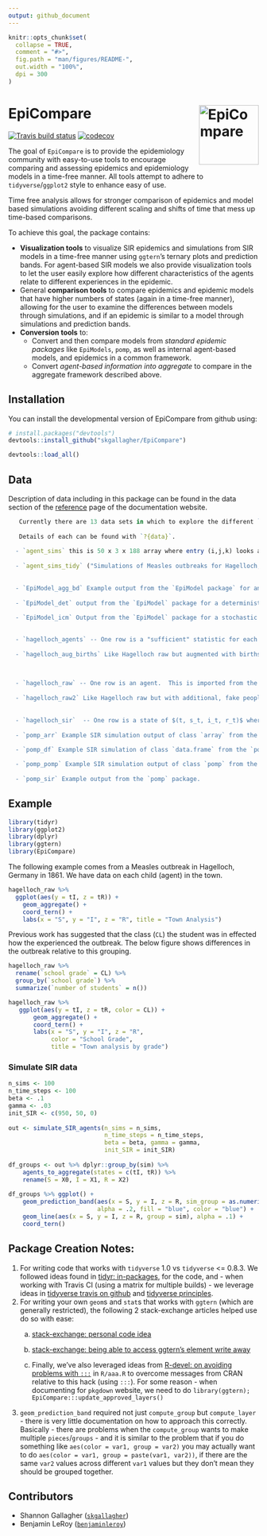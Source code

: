 ```yaml
---
output: github_document
---
```


<!-- README.md is generated from README.Rmd. Please edit that file -->

```r
knitr::opts_chunk$set(
  collapse = TRUE,
  comment = "#>",
  fig.path = "man/figures/README-",
  out.width = "100%",
  dpi = 300
)
```

# EpiCompare <a href = "https://skgallagher.github.io/EpiCompare/"><img src="man/figures/logo.png" align="right" alt="EpiCompare" width="120" /></a>

<!-- badges: start -->
[![Travis build status](https://travis-ci.org/skgallagher/EpiCompare.svg?branch=master)](https://travis-ci.org/skgallagher/EpiCompare)
[![codecov](https://codecov.io/gh/skgallagher/EpiCompare/branch/master/graph/badge.svg)](https://codecov.io/gh/skgallagher/EpiCompare)
<!-- badges: end -->

The goal of `EpiCompare` is to provide the epidemiology community with easy-to-use tools to encourage comparing and assessing epidemics and epidemiology models in a time-free manner. All tools attempt to adhere to `tidyverse`/`ggplot2` style to enhance easy of use.

Time free analysis allows for stronger comparison of epidemics and model based simulations avoiding different scaling and shifts of time that mess up time-based comparisons. 


To achieve this goal, the package contains: 

  - **Visualization tools** to visualize SIR epidemics and simulations from SIR models in a time-free manner using `ggtern`’s ternary plots and prediction bands. For agent-based SIR models we also provide visualization tools to let the user easily explore how different characteristics of the agents relate to different experiences in the epidemic.
  - General **comparison tools** to compare epidemics and epidemic models that have higher numbers of states (again in a time-free manner), allowing for the user to examine the differences between models through simulations, and if an epidemic is similar to a model through simulations and prediction bands.
  - **Conversion tools** to: 
    - Convert and then compare models from *standard epidemic packages* like `EpiModels`, `pomp`, as well as internal agent-based models, and epidemics in a common framework. 
    - Convert *agent-based information into aggregate* to compare in the aggregate framework described above.

## Installation

You can install the developmental version of EpiCompare from github using:

``` r
# install.packages("devtools")
devtools::install_github("skgallagher/EpiCompare")
```

```r
devtools::load_all()
```
## Data

Description of data including in this package can be found in the data section of the [reference](https://skgallagher.github.io/EpiCompare/reference/index.html#section-data) page of the documentation website.

```r
   Currently there are 13 data sets in which to explore the different `EpiCompare` functions.  These correspond to different sources of raw data along, agent vs. aggregate format, and emphases of different processes such as vital dynamics (e.g. birth and).
   
   Details of each can be found with `?{data}`.
   
  - `agent_sims` this is 50 x 3 x 188 array where entry (i,j,k) looks at the ith simulation, the jth statistic, and the kth agent.  The statistics are (inititial state (0/1/2), SMax, IMax). 
  
  - `agent_sims_tidy` ("Simulations of Measles outbreaks for Hagelloch, Germany, 1861 (Tidy agent format)"): tidy version of `agent_sims` (9400 x 5), each row corresponds to an individual for a single simulation, and contains additional information on the individual's initial state, and SMax, IMax.
  
  
  - `EpiModel_agg_bd` Example output from the `EpiModel package` for an ICM with birth and death rates.  The population $N$ is non-constant.
  
  - `EpiModel_det` output from the `EpiModel` package for a deterministic model (aggregate)
  
  - `EpiModel_icm` Output from the `EpiModel` package for a stochastic ICM (aggregate)
     

  - `hagelloch_agents` -- One row is a "sufficient" statistic for each agent's infection.  Each agent's infection is uniquely identified by an initial state, max time before infection (or T), and max time before recovery (or T).  For the states, 0 = S, 1 = I, 2 = R.
   
  - `hagelloch_aug_births` Like Hagelloch raw but augmented with births (it already had deaths).  Five fake people have been added who join the population over time
   
      

  - `hagelloch_raw` -- One row is an agent.  This is imported from the `surveillance` R package and the variable descriptions are found [here](https://rdrr.io/rforge/surveillance/man/hagelloch.html) where it is originally labeled `hagelloch.df`.  We have renamed it here to help distinguish it from the other data sets we derive from it.
   
  - `hagelloch_raw2` Like Hagelloch raw but with additional, fake people with NA values for `tI` and `tR`
   
   
  - `hagelloch_sir`  -- One row is a state of $(t, s_t, i_t, r_t)$ where $s_t + i_t + r_t = N$ for $t = 0, \dots, T=94$
   
  - `pomp_arr` Example SIR simulation output of class `array` from the `pomp` packagee
  
  - `pomp_df` Example SIR simulation of class `data.frame` from the `pomp` package

  - `pomp_pomp` Example SIR simulation output of class `pomp` from the `pomp` package
  
  - `pomp_sir` Example output from the `pomp` package.
```
## Example

```r
library(tidyr)
library(ggplot2)
library(dplyr)
library(ggtern)
library(EpiCompare)
```
The following example comes from a Measles outbreak in Hagelloch, Germany in 1861. We have data on each child (agent) in the town.
```r
hagelloch_raw %>%
  ggplot(aes(y = tI, z = tR)) +
    geom_aggregate() + 
    coord_tern() +
    labs(x = "S", y = "I", z = "R", title = "Town Analysis")
```

Previous work has suggested that the class (`CL`) the student was in effected how the experienced the outbreak. The below figure shows differences in the outbreak relative to this grouping.
```r
hagelloch_raw %>% 
  rename(`school grade` = CL) %>%
  group_by(`school grade`) %>%
  summarize(`number of students` = n())

hagelloch_raw %>%
   ggplot(aes(y = tI, z = tR, color = CL)) +
       geom_aggregate() + 
       coord_tern() +
       labs(x = "S", y = "I", z = "R",
            color = "School Grade",
            title = "Town analysis by grade") 
```


### Simulate SIR data


```r
n_sims <- 100
n_time_steps <- 100
beta <- .1
gamma <- .03
init_SIR <- c(950, 50, 0)
    
out <- simulate_SIR_agents(n_sims = n_sims,
                           n_time_steps = n_time_steps,
                           beta = beta, gamma = gamma,
                           init_SIR = init_SIR)
                                 
df_groups <- out %>% dplyr::group_by(sim) %>%
    agents_to_aggregate(states = c(tI, tR)) %>%
    rename(S = X0, I = X1, R = X2)
  
df_groups %>% ggplot() +
    geom_prediction_band(aes(x = S, y = I, z = R, sim_group = as.numeric(sim)),
                         alpha = .2, fill = "blue", color = "blue") +
    geom_line(aes(x = S, y = I, z = R, group = sim), alpha = .1) +
    coord_tern()
```


## Package Creation Notes:
1. For writing code that works with `tidyverse` 1.0 vs `tidyverse` <= 0.8.3. We followed ideas found in [tidyr: in-packages](https://tidyr.tidyverse.org/articles/in-packages.html), for the code, and - when working with Travis CI (using a matrix for multiple builds) - we leverage ideas in [tidyverse travis on github](https://github.com/tidyverse/design/issues/95) and [tidyverse principles](https://principles.tidyverse.org/changes-multivers.html).
2. For writing your own `geom`s and `stat`s that works with `ggtern` (which are generally restricted), the following 2 stack-exchange articles helped use do so with ease:
    a. [stack-exchange: personal code idea](https://stackoverflow.com/questions/57175114/ternary-plot-scaling-opacity-across-groups)
    b. [stack-exchange: being able to access ggtern's element write away](https://stackoverflow.com/questions/31589479/how-to-fix-no-item-called-packagepkg-on-the-search-list-without-using-libra#comment51172891_31589479)

    c. Finally, we've also leveraged ideas from [R-devel: on avoiding problems with `:::`](https://stat.ethz.ch/pipermail/r-devel/2013-August/067210.html) in `R/aaa.R` to overcome messages from CRAN relative to this hack (using `:::`). For some reason - when documenting for `pkgdown` website, we need to do `library(ggtern); EpiCompare:::update_approved_layers()`
3. `geom_prediction_band` required not just `compute_group` but `compute_layer` - there is very little documentation on how to approach this correctly. Basically - there are problems when the `compute_group` wants to make multiple `pieces`/`groups` - and it is similar to the problem that if you do something like `aes(color = var1, group = var2)` you may actually want to do `aes(color = var1, group = paste(var1, var2))`, if there are the same `var2` values across different `var1` values but they don't mean they should be grouped together.


## Contributors

- Shannon Gallagher ([`skgallagher`](https://github.com/skgallagher))
- Benjamin LeRoy ([`benjaminleroy`](https://github.com/benjaminleroy))
